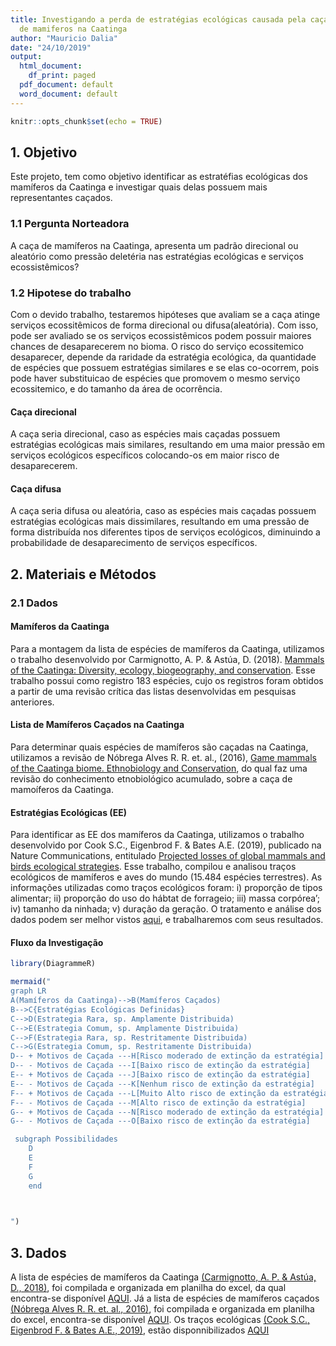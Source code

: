 ```yaml
---
title: Investigando a perda de estratégias ecológicas causada pela caça
  de mamiferos na Caatinga
author: "Mauricio Dalia"
date: "24/10/2019"
output:
  html_document:
    df_print: paged
  pdf_document: default
  word_document: default
---
```


```r
knitr::opts_chunk$set(echo = TRUE)
```

## 1. Objetivo

  Este projeto, tem como objetivo identificar as estratéfias ecológicas dos mamíferos
da Caatinga e investigar quais delas possuem mais representantes caçados.

### 1.1 Pergunta Norteadora
  A caça de mamíferos na Caatinga, apresenta um padrão direcional ou aleatório como pressão deletéria nas estratégias ecológicas e serviços ecossistêmicos?
  
### 1.2 Hipotese do trabalho
  Com o devido trabalho, testaremos hipóteses que avaliam se a caça atinge serviços ecossitêmicos de forma direcional ou difusa(aleatória). 
  Com isso, pode ser avaliado se os serviços ecossistêmicos podem possuir maiores chances de desaparecerem no bioma. 
  O risco do serviço ecossitemico desaparecer, depende da raridade da estratégia ecológica, da quantidade de espécies que possuem estratégias similares e se elas co-ocorrem, pois pode haver substituicao de espécies que promovem o mesmo serviço ecossitemico, e do tamanho da área de ocorrência.

#### Caça direcional
  A caça seria direcional, caso as espécies mais caçadas possuem estratégias ecológicas mais similares, resultando em uma maior pressão em serviços ecológicos específicos colocando-os em maior risco de desaparecerem.
  
#### Caça difusa
  A caça seria difusa ou aleatória, caso as espécies mais caçadas possuem estratégias ecológicas mais dissimilares, resultando em uma pressão de forma distribuída nos diferentes tipos de serviços ecológicos, diminuindo a probabilidade de desaparecimento de serviços específicos.

## 2. Materiais e Métodos

### 2.1 Dados
#### Mamíferos da Caatinga
   Para a montagem da lista de espécies de mamíferos da Caatinga, utilizamos o trabalho desenvolvido por Carmignotto, A. P. & Astúa, D. (2018). [Mammals of the Caatinga: Diversity, ecology, biogeography, and conservation](https://link.springer.com/chapter/10.1007/978-3-319-68339-3_8). Esse trabalho possui como registro 183 espécies, cujo os registros foram obtidos a partir de uma revisão crítica das listas desenvolvidas em pesquisas anteriores. 

#### Lista de Mamíferos Caçados na Caatinga
  Para determinar quais espécies de mamíferos são caçadas na Caatinga, utilizamos a revisão de Nóbrega Alves R. R. et. al., (2016), [Game mammals of the Caatinga biome. Ethnobiology and Conservation](http://ethnobioconservation.com/index.php/ebc/article/download/90/79), do qual faz uma revisão do conhecimento etnobiológico acumulado, sobre a caça de mamoíferos da Caatinga.

#### Estratégias Ecológicas (EE)
  Para identificar as EE dos mamíferos da Caatinga, utilizamos o trabalho desenvolvido por Cook S.C., Eigenbrod F. & Bates A.E. (2019), publicado na Nature Communications, entitulado 
[Projected losses of global mammals and birds ecological
strategies](https://www.nature.com/articles/s41467-019-10284-z).
  Esse trabalho, compilou e analisou traços ecológicos de mamíferos e aves do mundo (15.484 espécies terrestres). As informações utilizadas como traços ecológicos foram: i) proporção de tipos alimentar; ii) proporção do uso do hábtat de forrageio; iii) massa corpórea'; iv) tamanho da ninhada; v) duração da geração. O tratamento e análise dos dados podem ser melhor vistos [aqui](https://www.nature.com/articles/s41467-019-10284-z), e trabalharemos com seus resultados.

#### Fluxo da Investigação
```r
library(DiagrammeR)

mermaid("
graph LR
A(Mamíferos da Caatinga)-->B(Mamíferos Caçados)
B-->C{Estratégias Ecológicas Definidas}
C-->D(Estrategia Rara, sp. Amplamente Distribuida)
C-->E(Estrategia Comum, sp. Amplamente Distribuida)
C-->F(Estrategia Rara, sp. Restritamente Distribuida)
C-->G(Estrategia Comum, sp. Restritamente Distribuida)
D-- + Motivos de Caçada ---H[Risco moderado de extinção da estratégia]
D-- - Motivos de Caçada ---I[Baixo risco de extinção da estratégia]
E-- + Motivos de Caçada ---J[Baixo risco de extinção da estratégia]
E-- - Motivos de Caçada ---K[Nenhum risco de extinção da estratégia]
F-- + Motivos de Caçada ---L[Muito Alto risco de extinção da estratégia]
F-- - Motivos de Caçada ---M[Alto risco de extinção da estratégia]
G-- + Motivos de Caçada ---N[Risco moderado de extinção da estratégia]
G-- - Motivos de Caçada ---O[Baixo risco de extinção da estratégia]

 subgraph Possibilidades
    D
    E
    F
    G
    end
    


")
```

## 3. Dados
  A lista de espécies de mamíferos da Caatinga [(Carmignotto, A. P. & Astúa, D., 2018)](https://link.springer.com/chapter/10.1007/978-3-319-68339-3_8), foi compilada e organizada em planilha do excel, da qual encontra-se disponível [AQUI](https://docs.google.com/spreadsheets/d/17r2wn1nD07B7LY8vvGQe_t0pxUcPSUO1Q0JnNlEZ-xQ/edit?usp=sharing).
  Já a lista de espécies de mamíferos caçados [(Nóbrega Alves R. R. et. al., 2016)](http://ethnobioconservation.com/index.php/ebc/article/download/90/79), foi compilada e organizada em planilha do excel, encontra-se disponível [AQUI](https://docs.google.com/spreadsheets/d/1c3ATQ6x2KjyMuskkBMVJccAxi7KhJ71Uay_HqaW7eWs/edit?usp=sharing).
  Os traços ecológicas [(Cook S.C., Eigenbrod F. & Bates A.E., 2019)](https://www.nature.com/articles/s41467-019-10284-z), estão disponnibilizados [AQUI](https://github.com/03rcooke/hyper_pca/blob/master/data/trait.csv)

